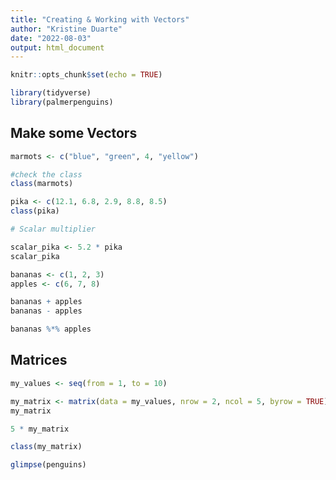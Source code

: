 ```yaml
---
title: "Creating & Working with Vectors"
author: "Kristine Duarte"
date: "2022-08-03"
output: html_document
---
```


```r
knitr::opts_chunk$set(echo = TRUE)
```

```r
library(tidyverse)
library(palmerpenguins)

```

## Make some Vectors

```r
marmots <- c("blue", "green", 4, "yellow")

#check the class
class(marmots)
```

```r
pika <- c(12.1, 6.8, 2.9, 8.8, 8.5)
class(pika)

# Scalar multiplier

scalar_pika <- 5.2 * pika
scalar_pika 

```

```r
bananas <- c(1, 2, 3)
apples <- c(6, 7, 8)

bananas + apples
bananas - apples

bananas %*% apples

```

## Matrices

```r
my_values <- seq(from = 1, to = 10)

```

```r
my_matrix <- matrix(data = my_values, nrow = 2, ncol = 5, byrow = TRUE)
my_matrix

5 * my_matrix

class(my_matrix)
```

```r
glimpse(penguins)
```

